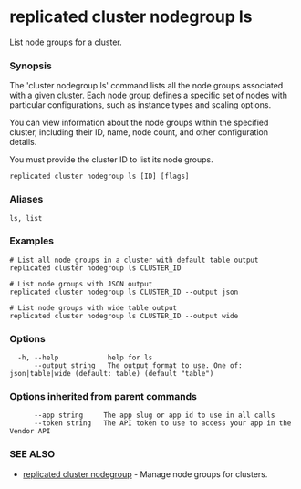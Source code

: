 # replicated cluster nodegroup ls

List node groups for a cluster.

### Synopsis

The 'cluster nodegroup ls' command lists all the node groups associated with a given cluster. Each node group defines a specific set of nodes with particular configurations, such as instance types and scaling options.

You can view information about the node groups within the specified cluster, including their ID, name, node count, and other configuration details.

You must provide the cluster ID to list its node groups.

```
replicated cluster nodegroup ls [ID] [flags]
```

### Aliases

```
ls, list
```

### Examples

```
# List all node groups in a cluster with default table output
replicated cluster nodegroup ls CLUSTER_ID

# List node groups with JSON output
replicated cluster nodegroup ls CLUSTER_ID --output json

# List node groups with wide table output
replicated cluster nodegroup ls CLUSTER_ID --output wide
```

### Options

```
  -h, --help            help for ls
      --output string   The output format to use. One of: json|table|wide (default: table) (default "table")
```

### Options inherited from parent commands

```
      --app string     The app slug or app id to use in all calls
      --token string   The API token to use to access your app in the Vendor API
```

### SEE ALSO

* [replicated cluster nodegroup](replicated-cli-cluster-nodegroup)	 - Manage node groups for clusters.

